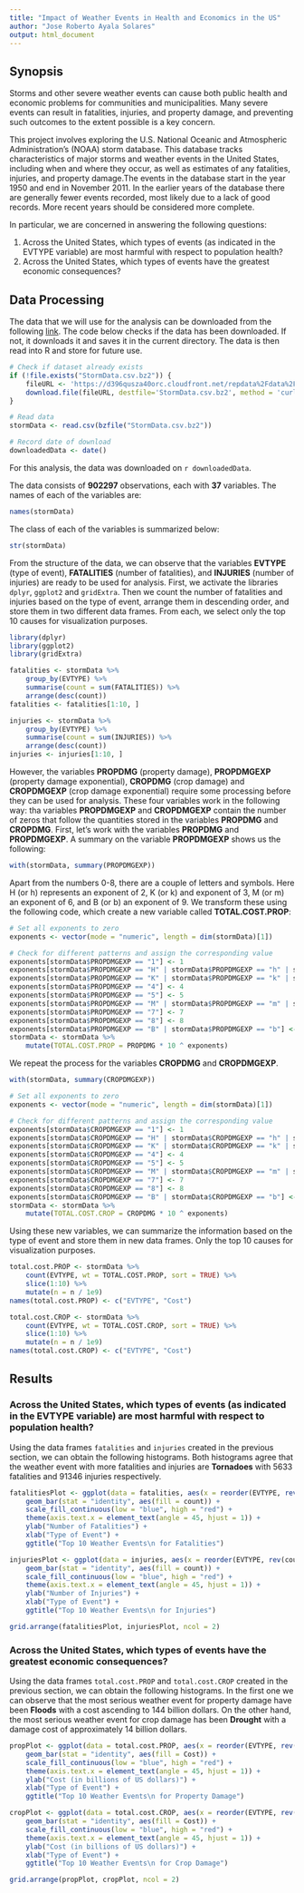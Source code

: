```yaml
---
title: "Impact of Weather Events in Health and Economics in the US"
author: "Jose Roberto Ayala Solares"
output: html_document
---
```


## Synopsis

Storms and other severe weather events can cause both public health and economic problems for communities and municipalities. Many severe events can result in fatalities, injuries, and property damage, and preventing such outcomes to the extent possible is a key concern.

This project involves exploring the U.S. National Oceanic and Atmospheric Administration's (NOAA) storm database. This database tracks characteristics of major storms and weather events in the United States, including when and where they occur, as well as estimates of any fatalities, injuries, and property damage.The events in the database start in the year 1950 and end in November 2011. In the earlier years of the database there are generally fewer events recorded, most likely due to a lack of good records. More recent years should be considered more complete.

In particular, we are concerned in answering the following questions:

1. Across the United States, which types of events (as indicated in the EVTYPE variable) are most harmful with respect to population health?
2. Across the United States, which types of events have the greatest economic consequences?

## Data Processing

The data that we will use for the analysis can be downloaded from the following [link](https://d396qusza40orc.cloudfront.net/repdata%2Fdata%2FStormData.csv.bz2). The code below checks if the data has been downloaded. If not, it downloads it and saves it in the current directory. The data is then read into R and store for future use.

```r
# Check if dataset already exists
if (!file.exists("StormData.csv.bz2")) {
    fileURL <- 'https://d396qusza40orc.cloudfront.net/repdata%2Fdata%2FStormData.csv.bz2'
    download.file(fileURL, destfile='StormData.csv.bz2', method = 'curl')
}

# Read data
stormData <- read.csv(bzfile("StormData.csv.bz2"))

# Record date of download
downloadedData <- date()
```

For this analysis, the data was downloaded on `r downloadedData`.

The data consists of **902297** observations, each with **37** variables. The names of each of the variables are:

```r
names(stormData)
```

The class of each of the variables is summarized below:

```r
str(stormData)
```

From the structure of the data, we can observe that the variables **EVTYPE** (type of event), **FATALITIES** (number of fatalities), and **INJURIES** (number of injuries) are ready to be used for analysis. First, we activate the libraries `dplyr`, `ggplot2` and `gridExtra`. Then we count the number of fatalities and injuries based on the type of event, arrange them in descending order, and store them in two different data frames. From each, we select only the top 10 causes for visualization purposes.

```r
library(dplyr)
library(ggplot2)
library(gridExtra)

fatalities <- stormData %>%
    group_by(EVTYPE) %>%
    summarise(count = sum(FATALITIES)) %>%
    arrange(desc(count))
fatalities <- fatalities[1:10, ]

injuries <- stormData %>%
    group_by(EVTYPE) %>%
    summarise(count = sum(INJURIES)) %>%
    arrange(desc(count))
injuries <- injuries[1:10, ]
```

However, the variables **PROPDMG** (property damage), **PROPDMGEXP** (property damage exponential), **CROPDMG** (crop damage) and **CROPDMGEXP** (crop damage exponential) require some processing before they can be used for analysis. These four variables work in the following way: tha variables **PROPDMGEXP** and **CROPDMGEXP** contain the number of zeros that follow the quantities stored in the variables **PROPDMG** and **CROPDMG**. First, let's work with the variables **PROPDMG** and **PROPDMGEXP**. A summary on the variable **PROPDMGEXP** shows us the following:

```r
with(stormData, summary(PROPDMGEXP))
```

Apart from the numbers 0-8, there are a couple of letters and symbols. Here H (or h) represents an exponent of 2, K (or k) and exponent of 3, M (or m) an exponent of 6, and B (or b) an exponent of 9. We transform these using the following code, which create a new variable called **TOTAL.COST.PROP**:

```r
# Set all exponents to zero
exponents <- vector(mode = "numeric", length = dim(stormData)[1])

# Check for different patterns and assign the corresponding value
exponents[stormData$PROPDMGEXP == "1"] <- 1
exponents[stormData$PROPDMGEXP == "H" | stormData$PROPDMGEXP == "h" | stormData$PROPDMGEXP == "2"] <- 2
exponents[stormData$PROPDMGEXP == "K" | stormData$PROPDMGEXP == "k" | stormData$PROPDMGEXP == "3"] <- 3
exponents[stormData$PROPDMGEXP == "4"] <- 4
exponents[stormData$PROPDMGEXP == "5"] <- 5
exponents[stormData$PROPDMGEXP == "M" | stormData$PROPDMGEXP == "m" | stormData$PROPDMGEXP == "6"] <- 6
exponents[stormData$PROPDMGEXP == "7"] <- 7
exponents[stormData$PROPDMGEXP == "8"] <- 8
exponents[stormData$PROPDMGEXP == "B" | stormData$PROPDMGEXP == "b"] <- 9
stormData <- stormData %>%
    mutate(TOTAL.COST.PROP = PROPDMG * 10 ^ exponents)
```

We repeat the process for the variables **CROPDMG** and **CROPDMGEXP**.

```r
with(stormData, summary(CROPDMGEXP))
```

```r
# Set all exponents to zero
exponents <- vector(mode = "numeric", length = dim(stormData)[1])

# Check for different patterns and assign the corresponding value
exponents[stormData$CROPDMGEXP == "1"] <- 1
exponents[stormData$CROPDMGEXP == "H" | stormData$CROPDMGEXP == "h" | stormData$CROPDMGEXP == "2"] <- 2
exponents[stormData$CROPDMGEXP == "K" | stormData$CROPDMGEXP == "k" | stormData$CROPDMGEXP == "3"] <- 3
exponents[stormData$CROPDMGEXP == "4"] <- 4
exponents[stormData$CROPDMGEXP == "5"] <- 5
exponents[stormData$CROPDMGEXP == "M" | stormData$CROPDMGEXP == "m" | stormData$CROPDMGEXP == "6"] <- 6
exponents[stormData$CROPDMGEXP == "7"] <- 7
exponents[stormData$CROPDMGEXP == "8"] <- 8
exponents[stormData$CROPDMGEXP == "B" | stormData$CROPDMGEXP == "b"] <- 9
stormData <- stormData %>%
    mutate(TOTAL.COST.CROP = CROPDMG * 10 ^ exponents)
```

Using these new variables, we can summarize the information based on the type of event and store them in new data frames. Only the top 10 causes for visualization purposes.

```r
total.cost.PROP <- stormData %>% 
    count(EVTYPE, wt = TOTAL.COST.PROP, sort = TRUE) %>% 
    slice(1:10) %>%
    mutate(n = n / 1e9)
names(total.cost.PROP) <- c("EVTYPE", "Cost")

total.cost.CROP <- stormData %>% 
    count(EVTYPE, wt = TOTAL.COST.CROP, sort = TRUE) %>% 
    slice(1:10) %>%
    mutate(n = n / 1e9)
names(total.cost.CROP) <- c("EVTYPE", "Cost")
```

## Results

### Across the United States, which types of events (as indicated in the EVTYPE variable) are most harmful with respect to population health?

Using the data frames `fatalities` and `injuries` created in the previous section, we can obtain the following histograms. Both histograms agree that the weather event with more fatalities and injuries are **Tornadoes** with 5633 fatalities and 91346 injuries respectively.

```r
fatalitiesPlot <- ggplot(data = fatalities, aes(x = reorder(EVTYPE, rev(count)), y = count)) + 
    geom_bar(stat = "identity", aes(fill = count)) +
    scale_fill_continuous(low = "blue", high = "red") +
    theme(axis.text.x = element_text(angle = 45, hjust = 1)) +
    ylab("Number of Fatalities") +
    xlab("Type of Event") +
    ggtitle("Top 10 Weather Events\n for Fatalities")

injuriesPlot <- ggplot(data = injuries, aes(x = reorder(EVTYPE, rev(count)), y = count)) + 
    geom_bar(stat = "identity", aes(fill = count)) +
    scale_fill_continuous(low = "blue", high = "red") +
    theme(axis.text.x = element_text(angle = 45, hjust = 1)) +
    ylab("Number of Injuries") +
    xlab("Type of Event") +
    ggtitle("Top 10 Weather Events\n for Injuries")

grid.arrange(fatalitiesPlot, injuriesPlot, ncol = 2)
```

### Across the United States, which types of events have the greatest economic consequences?

Using the data frames `total.cost.PROP` and `total.cost.CROP` created in the previous section, we can obtain the following histograms. In the first one we can observe that the most serious weather event for property damage have been **Floods** with a cost ascending to 144 billion dollars. On the other hand, the most serious weather event for crop damage has been **Drought** with a damage cost of approximately 14 billion dollars.

```r
propPlot <- ggplot(data = total.cost.PROP, aes(x = reorder(EVTYPE, rev(Cost)), y = Cost)) + 
    geom_bar(stat = "identity", aes(fill = Cost)) +
    scale_fill_continuous(low = "blue", high = "red") +
    theme(axis.text.x = element_text(angle = 45, hjust = 1)) +
    ylab("Cost (in billions of US dollars)") +
    xlab("Type of Event") +
    ggtitle("Top 10 Weather Events\n for Property Damage")

cropPlot <- ggplot(data = total.cost.CROP, aes(x = reorder(EVTYPE, rev(Cost)), y = Cost)) + 
    geom_bar(stat = "identity", aes(fill = Cost)) +
    scale_fill_continuous(low = "blue", high = "red") +
    theme(axis.text.x = element_text(angle = 45, hjust = 1)) +
    ylab("Cost (in billions of US dollars)") +
    xlab("Type of Event") +
    ggtitle("Top 10 Weather Events\n for Crop Damage")

grid.arrange(propPlot, cropPlot, ncol = 2)
```